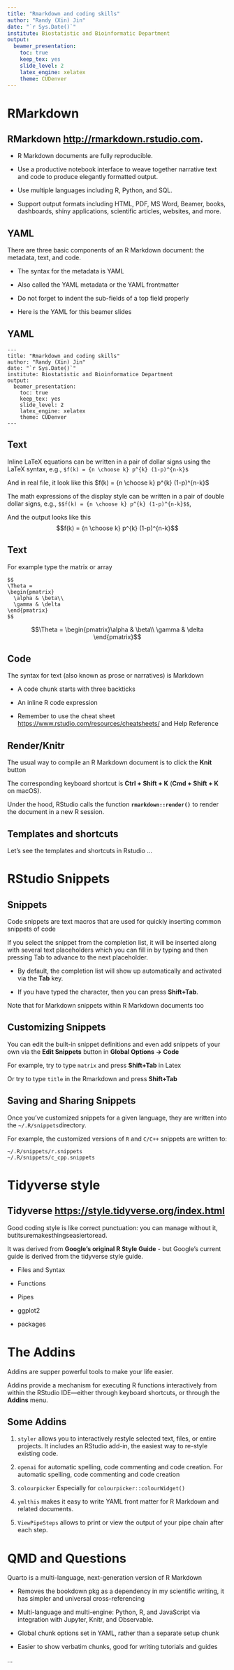 ```yaml
---
title: "Rmarkdown and coding skills"
author: "Randy (Xin) Jin"
date: "`r Sys.Date()`"
institute: Biostatistic and Bioinformatic Department
output:
  beamer_presentation:
    toc: true
    keep_tex: yes
    slide_level: 2
    latex_engine: xelatex
    theme: CUDenver
---
```


# RMarkdown

## RMarkdown <http://rmarkdown.rstudio.com>.

-   R Markdown documents are fully reproducible.

-   Use a productive notebook interface to weave together narrative text and code to produce elegantly formatted output.

-   Use multiple languages including R, Python, and SQL.

-   Support output formats including HTML, PDF, MS Word, Beamer, books, dashboards, shiny applications, scientific articles, websites, and more.



## YAML

There are three basic components of an R Markdown document: the metadata, text, and code.

-   The syntax for the metadata is YAML

-   Also called the YAML metadata or the YAML frontmatter

-   Do not forget to indent the sub-fields of a top field properly

-   Here is the YAML for this beamer slides

## YAML

```         
---
title: "Rmarkdown and coding skills"
author: "Randy (Xin) Jin"
date: "`r Sys.Date()`"
institute: Biostatistic and Bioinformatice Department
output:
  beamer_presentation:
    toc: true
    keep_tex: yes
    slide_level: 2
    latex_engine: xelatex
    theme: CUDenver
---
```

## Text

Inline LaTeX equations can be written in a pair of dollar signs using the LaTeX syntax, e.g., `$f(k) = {n \choose k} p^{k} (1-p)^{n-k}$`

And in real file, it look like this $f(k) = {n \choose k} p^{k} (1-p)^{n-k}$

The math expressions of the display style can be written in a pair of double dollar signs, e.g., `$$f(k) = {n \choose k} p^{k} (1-p)^{n-k}$$`,

And the output looks like this $$f(k) = {n \choose k} p^{k} (1-p)^{n-k}$$

## Text

For example type the matrix or array

```         
$$
\Theta = 
\begin{pmatrix}
  \alpha & \beta\\
  \gamma & \delta
\end{pmatrix}
$$
```

$$\Theta = \begin{pmatrix}\alpha & \beta\\
\gamma & \delta
\end{pmatrix}$$

## Code

The syntax for text (also known as prose or narratives) is Markdown

-   A code chunk starts with three backticks

-   An inline R code expression

-   Remember to use the cheat sheet <https://www.rstudio.com/resources/cheatsheets/> and Help Reference

## Render/Knitr

The usual way to compile an R Markdown document is to click the **Knit** button

The corresponding keyboard shortcut is **Ctrl + Shift + K** (**Cmd + Shift + K** on macOS).

Under the hood, RStudio calls the function **`rmarkdown::render()`** to render the document in a new R session.

## Templates and shortcuts

Let's see the templates and shortcuts in Rstudio ...

# RStudio Snippets

## Snippets

Code snippets are text macros that are used for quickly inserting common snippets of code

If you select the snippet from the completion list, it will be inserted along with several text placeholders which you can fill in by typing and then pressing Tab to advance to the next placeholder.

-   By default, the completion list will show up automatically and activated via the **Tab** key.

-   If you have typed the character, then you can press **Shift+Tab**.

::: callout-important
Note that for Markdown snippets within R Markdown documents too
:::

## Customizing Snippets

You can edit the built-in snippet definitions and even add snippets of your own via the **Edit Snippets** button in **Global Options -\> Code**


For example, try to type `matrix` and press **Shift+Tab** in Latex

Or try to type `title` in the Rmarkdown and press **Shift+Tab**

## Saving and Sharing Snippets

Once you've customized snippets for a given language, they are written into the `~/.R/snippets`directory.

For example, the customized versions of `R` and `C/C++` snippets are written to:

```         
~/.R/snippets/r.snippets
~/.R/snippets/c_cpp.snippets
```

# Tidyverse style

## Tidyverse <https://style.tidyverse.org/index.html>

Good coding style is like correct punctuation: you can manage without it, butitsuremakesthingseasiertoread.

It was derived from **Google's original R Style Guide** - but Google's current guide is derived from the tidyverse style guide.

-   Files and Syntax

-   Functions

-   Pipes

-   ggplot2

-   packages

# The Addins

Addins are supper powerful tools to make your life easier.

Addins provide a mechanism for executing R functions interactively from within the RStudio IDE---either through keyboard shortcuts, or through the **Addins** menu.

## Some Addins

1.  `styler` allows you to interactively restyle selected text, files, or entire projects. It includes an RStudio add-in, the easiest way to re-style existing code.

2.  `openai` for automatic spelling, code commenting and code creation. For automatic spelling, code commenting and code creation

3.  `colourpicker` Especially for `colourpicker::colourWidget()`

4.  `ymlthis` makes it easy to write YAML front matter for R Markdown and related documents.

5.  `ViewPipeSteps` allows to print or view the output of your pipe chain after each step.

# QMD and Questions

Quarto is a multi-language, next-generation version of R Markdown


-   Removes the bookdown pkg as a dependency in my scientific writing, it has simpler and universal cross-referencing

-   Multi-language and multi-engine: Python, R, and JavaScript via integration with Jupyter, Knitr, and Observable.

-   Global chunk options set in YAML, rather than a separate setup chunk

-   Easier to show verbatim chunks, good for writing tutorials and guides

...
